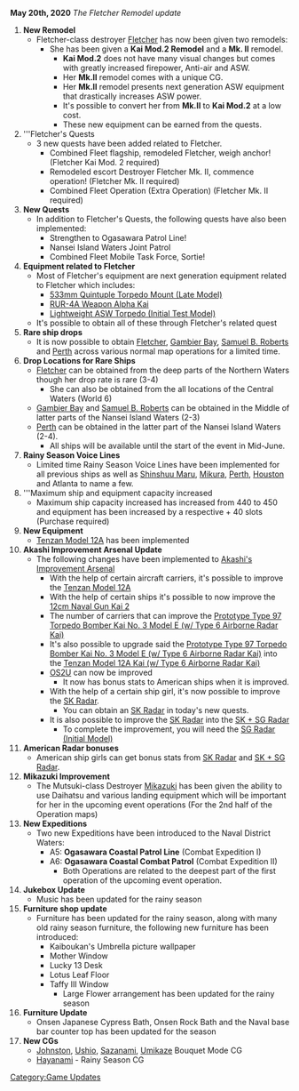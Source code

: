'''May 20th, 2020''' ''The Fletcher Remodel update''

#'''New Remodel'''
#* Fletcher-class destroyer [[Fletcher]] has now been given two remodels:
#**She has been given a '''Kai Mod.2 Remodel''' and a '''Mk. II''' remodel.
#***'''Kai Mod.2''' does not have many visual changes but comes with greatly increased firepower, Anti-air and ASW.
#*** Her '''Mk.II''' remodel comes with a unique CG.
#*** Her '''Mk.II''' remodel presents next generation ASW equipment that drastically increases ASW power. 
#*** It's possible to convert her from '''Mk.II''' to '''Kai Mod.2''' at a low cost.
#*** These new equipment can be earned  from the quests.
#'''Fletcher's Quests
#* 3 new quests have been added related to Fletcher.
#** Combined Fleet flagship, remodeled Fletcher, weigh anchor! (Fletcher Kai Mod. 2 required)
#** Remodeled escort Destroyer Fletcher Mk. II, commence operation! (Fletcher Mk. II required)
#** Combined Fleet Operation (Extra Operation) (Fletcher Mk. II required)
# '''New Quests'''
#* In addition to Fletcher's Quests, the following quests have also been implemented:
#**Strengthen to Ogasawara Patrol Line!
#** Nansei Island Waters Joint Patrol
#** Combined Fleet Mobile Task Force, Sortie!
# '''Equipment related to Fletcher'''
#* Most of Fletcher's equipment are next generation equipment related to Fletcher which includes:
#** [[533mm Quintuple Torpedo Mount (Late Model)]]
#** [[RUR-4A Weapon Alpha Kai]]
#** [[Lightweight ASW Torpedo (Initial Test Model)]]
#*It's possible to obtain all of these through Fletcher's related quest
#'''Rare ship drops'''
#* It is now possible to obtain [[Fletcher]], [[Gambier Bay]], [[Samuel B. Roberts]] and [[Perth]] across various normal map operations for a limited time.
# '''Drop Locations for Rare Ships'''
#* [[Fletcher]] can be obtained from the deep parts of the Northern Waters though her drop rate is rare (3-4)
#** She can also be obtained from the all locations of the Central Waters (World 6)
#* [[Gambier Bay]] and [[Samuel B. Roberts]] can be obtained in the Middle of latter parts of the Nansei Island Waters (2-3)
#* [[Perth]] can be obtained in the latter part of the Nansei Island Waters (2-4).
#** All ships will be available until the start of the event in Mid-June.
#'''Rainy Season Voice Lines'''
#* Limited time Rainy Season Voice Lines have been implemented for all previous ships as well as [[Shinshuu Maru]], [[Mikura]], [[Perth]], [[Houston]] and Atlanta to name a few.
#'''Maximum ship and equipment capacity increased
#* Maximum ship capacity increased has increased from 440 to 450 and equipment has been increased by a respective + 40 slots (Purchase required)
# '''New Equipment'''
#* [[Tenzan Model 12A]] has been implemented
#'''Akashi Improvement Arsenal Update'''
#* The following changes have been implemented to [[Akashi's Improvement Arsenal]] 
#** With the help of certain aircraft carriers, it's possible to improve the [[Tenzan Model 12A]]
#** With the help of certain ships it's possible to now improve the [[12cm Naval Gun Kai 2]]
#** The number of carriers that can improve the [[Prototype Type 97 Torpedo Bomber Kai No. 3 Model E (w/ Type 6 Airborne Radar Kai)]]
#** It's also possible to upgrade said the [[Prototype Type 97 Torpedo Bomber Kai No. 3 Model E (w/ Type 6 Airborne Radar Kai)]] into the  [[Tenzan Model 12A Kai (w/ Type 6 Airborne Radar Kai)]]
#** [[OS2U]] can now be improved
#*** It now has bonus stats to American ships when it is improved.
#**With the help of a certain ship girl, it's now possible to improve the [[SK Radar]].
#*** You can obtain an [[SK Radar]] in today's new quests.
#** It is also possible to improve the [[SK Radar]] into the [[SK + SG Radar]]
#*** To complete the improvement, you will need the [[SG Radar (Initial Model)]]
# '''American Radar bonuses'''
#* American ship girls can get bonus stats from [[SK Radar]] and [[SK + SG Radar]].
# '''Mikazuki Improvement'''
#* The Mutsuki-class Destroyer [[Mikazuki]] has been given the ability to use Daihatsu and various landing equipment which will be important for her in the upcoming event operations (For the 2nd half of the Operation maps)
#'''New Expeditions'''
#* Two new Expeditions have been introduced to the Naval District Waters:
#** A5: '''Ogasawara Coastal Patrol Line''' (Combat Expedition I)
#** A6: '''Ogasawara Coastal Combat Patrol''' (Combat Expedition II)
#*** Both Operations are related to the deepest part of the first operation of the upcoming event operation.
#'''Jukebox Update'''
#* Music has been updated for the rainy season
# '''Furniture shop update'''
#* Furniture has been updated for the rainy season, along with many old rainy season furniture, the following new furniture has been introduced:
#** Kaiboukan's Umbrella picture wallpaper
#** Mother Window
#** Lucky 13 Desk
#** Lotus Leaf Floor
#** Taffy III Window
#*** Large Flower arrangement has been updated for the rainy season
#'''Furniture Update'''
#* Onsen Japanese Cypress Bath, Onsen Rock Bath and the Naval base bar counter top has been updated for the season
#''' New CGs'''
#* [[Johnston]], [[Ushio]], [[Sazanami]], [[Umikaze]] Bouquet Mode CG
#* [[Hayanami]] - Rainy Season CG
[[Category:Game Updates]]
